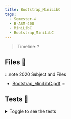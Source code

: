 ```yaml
---
title: Bootstrap_MiniLibC
tags:
  - Semester-4
  - B-ASM-400
  - MiniLibC
  - Bootstrap_MiniLibC
---
```

> Timeline: ?


## Files 📂

:::note 2020 Subject and Files
- [Bootstrap_MiniLibC.pdf](https://github.com/Studio-17/Epitech-Subjects/raw/main/Semester-4/B-ASM-400/MiniLibC/Bootstrap_MiniLibC/Bootstrap_MiniLibC.pdf)
:::

## Tests 🤖
<details>
  <summary>Toggle to see the tests</summary>
  <div>
Yo
  </div>
</details>

